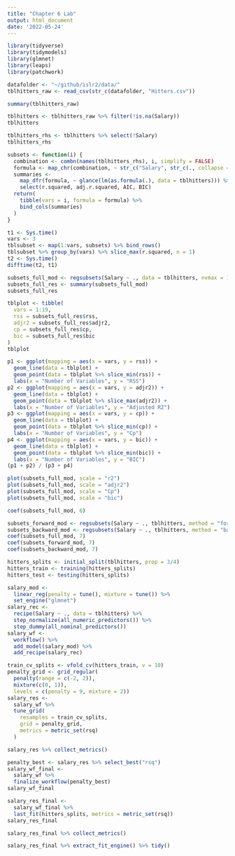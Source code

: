 ```yaml
---
title: "Chapter 6 Lab"
output: html_document
date: '2022-05-24'
---
```


```r
library(tidyverse)
library(tidymodels)
library(glmnet)
library(leaps)
library(patchwork)
```

```r
datafolder <- "~/github/islr2/data/"
tblhitters_raw <- read_csv(str_c(datafolder, "Hitters.csv"))
```

```r
summary(tblhitters_raw)
```

```r
tblhitters <- tblhitters_raw %>% filter(!is.na(Salary))
tblhitters
```

```r
tblhitters_rhs <- tblhitters %>% select(!Salary)
tblhitters_rhs
```

```r
subsets <- function(i) {
  combination <- combn(names(tblhitters_rhs), i, simplify = FALSE)
  formula <- map_chr(combination, ~ str_c("Salary", str_c(., collapse = " + "), sep = " ~ "))
  summaries <- 
    map_dfr(formula, ~ glance(lm(as.formula(.), data = tblhitters))) %>%
    select(r.squared, adj.r.squared, AIC, BIC)
  return(
    tibble(vars = i, formula = formula) %>%
    bind_cols(summaries)
  )
}
```


```r
t1 <- Sys.time()
vars <- 3
tblsubset <- map(1:vars, subsets) %>% bind_rows()
tblsubset %>% group_by(vars) %>% slice_max(r.squared, n = 1)
t2 <- Sys.time()
difftime(t2, t1)
```

```r
subsets_full_mod <- regsubsets(Salary ~ ., data = tblhitters, nvmax = 19)
subsets_full_res <- summary(subsets_full_mod)
subsets_full_res
```
```r
tblplot <- tibble(
  vars = 1:19,
  rss = subsets_full_res$rss,
  adjr2 = subsets_full_res$adjr2,
  cp = subsets_full_res$cp,
  bic = subsets_full_res$bic
)
tblplot
```

```r
p1 <- ggplot(mapping = aes(x = vars, y = rss)) +
  geom_line(data = tblplot) +
  geom_point(data = tblplot %>% slice_min(rss)) +
  labs(x = "Number of Variables", y = "RSS")
p2 <- ggplot(mapping = aes(x = vars, y = adjr2)) +
  geom_line(data = tblplot) +
  geom_point(data = tblplot %>% slice_max(adjr2)) +
  labs(x = "Number of Variables", y = "Adjusted R2")
p3 <- ggplot(mapping = aes(x = vars, y = cp)) +
  geom_line(data = tblplot) +
  geom_point(data = tblplot %>% slice_min(cp)) +
  labs(x = "Number of Variables", y = "Cp")
p4 <- ggplot(mapping = aes(x = vars, y = bic)) +
  geom_line(data = tblplot) +
  geom_point(data = tblplot %>% slice_min(bic)) +
  labs(x = "Number of Variables", y = "BIC")
(p1 + p2) / (p3 + p4)
```

```r
plot(subsets_full_mod, scale = "r2")
plot(subsets_full_mod, scale = "adjr2")
plot(subsets_full_mod, scale = "Cp")
plot(subsets_full_mod, scale = "bic")
```

```r
coef(subsets_full_mod, 6)
```

```r
subsets_forward_mod <- regsubsets(Salary ~ ., tblhitters, method = "forward", nvmax = 19)
subsets_backward_mod <- regsubsets(Salary ~ ., tblhitters, method = "backward", nvmax = 19)
coef(subsets_full_mod, 7)
coef(subsets_forward_mod, 7)
coef(subsets_backward_mod, 7)
```

```r
hitters_splits <- initial_split(tblhitters, prop = 3/4)
hitters_train <- training(hitters_splits)
hitters_test <- testing(hitters_splits)
```

```r
salary_mod <-
  linear_reg(penalty = tune(), mixture = tune()) %>%
  set_engine("glmnet")
salary_rec <-
  recipe(Salary ~ ., data = tblhitters) %>%
  step_normalize(all_numeric_predictors()) %>%
  step_dummy(all_nominal_predictors())
salary_wf <-
  workflow() %>%
  add_model(salary_mod) %>%
  add_recipe(salary_rec)
```

```r
train_cv_splits <- vfold_cv(hitters_train, v = 10)
penalty_grid <- grid_regular(
  penalty(range = c(-2, 2)),
  mixture(c(0, 1)),
  levels = c(penalty = 9, mixture = 2))
salary_res <-
  salary_wf %>%
  tune_grid(
    resamples = train_cv_splits,
    grid = penalty_grid,
    metrics = metric_set(rsq)
  )
```

```r
salary_res %>% collect_metrics()
```

```r
penalty_best <- salary_res %>% select_best("rsq")
salary_wf_final <-
  salary_wf %>%
  finalize_workflow(penalty_best)
salary_wf_final
```

```r
salary_res_final <-
  salary_wf_final %>%
  last_fit(hitters_splits, metrics = metric_set(rsq))
salary_res_final
```

```r
salary_res_final %>% collect_metrics()
```

```r
salary_res_final %>% extract_fit_engine() %>% tidy()
```







